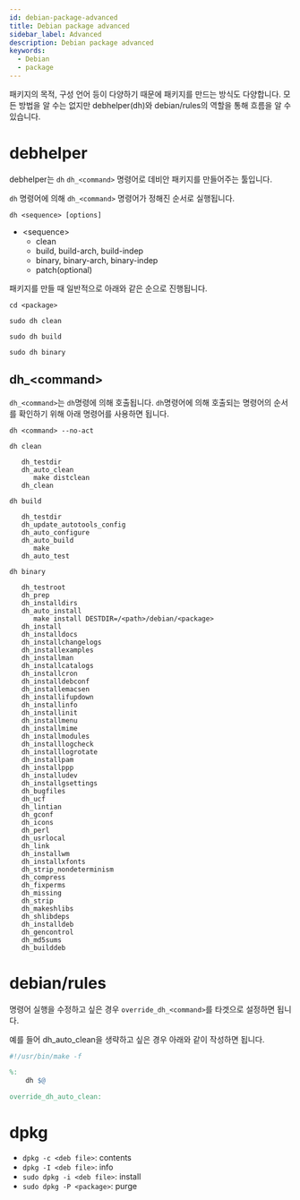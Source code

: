 ```yaml
---
id: debian-package-advanced
title: Debian package advanced
sidebar_label: Advanced
description: Debian package advanced
keywords:
  - Debian
  - package
---
```


패키지의 목적, 구성 언어 등이 다양하기 때문에 패키지를 만드는 방식도 다양합니다. 모든 방법을 알 수는 없지만 debhelper(dh)와 debian/rules의 역할을 통해 흐름을 알 수 있습니다.

# debhelper

debhelper는 `dh` `dh_<command>` 명령어로 데비안 패키지를 만들어주는 툴입니다.

`dh` 명령어에 의해 `dh_<command>` 명령어가 정해진 순서로 실행됩니다.

```shell
dh <sequence> [options]
```

- <sequence\>
  - clean
  - build, build-arch, build-indep
  - binary, binary-arch, binary-indep
  - patch(optional)

패키지를 만들 때 일반적으로 아래와 같은 순으로 진행됩니다.

```shell
cd <package>
```

```shell
sudo dh clean
```

```shell
sudo dh build
```

```shell
sudo dh binary
```

## dh\_<command\>

`dh_<command>`는 `dh`명령에 의해 호출됩니다. `dh`명령어에 의해 호출되는 명령어의 순서를 확인하기 위해 아래 명령어를 사용하면 됩니다.

```shell
dh <command> --no-act
```

```shell
dh clean
```

```shell
   dh_testdir
   dh_auto_clean
      make distclean
   dh_clean
```

```shell
dh build
```

```shell
   dh_testdir
   dh_update_autotools_config
   dh_auto_configure
   dh_auto_build
      make
   dh_auto_test
```

```shell
dh binary
```

```shell
   dh_testroot
   dh_prep
   dh_installdirs
   dh_auto_install
      make install DESTDIR=/<path>/debian/<package>
   dh_install
   dh_installdocs
   dh_installchangelogs
   dh_installexamples
   dh_installman
   dh_installcatalogs
   dh_installcron
   dh_installdebconf
   dh_installemacsen
   dh_installifupdown
   dh_installinfo
   dh_installinit
   dh_installmenu
   dh_installmime
   dh_installmodules
   dh_installlogcheck
   dh_installlogrotate
   dh_installpam
   dh_installppp
   dh_installudev
   dh_installgsettings
   dh_bugfiles
   dh_ucf
   dh_lintian
   dh_gconf
   dh_icons
   dh_perl
   dh_usrlocal
   dh_link
   dh_installwm
   dh_installxfonts
   dh_strip_nondeterminism
   dh_compress
   dh_fixperms
   dh_missing
   dh_strip
   dh_makeshlibs
   dh_shlibdeps
   dh_installdeb
   dh_gencontrol
   dh_md5sums
   dh_builddeb
```

# debian/rules

명령어 실행을 수정하고 싶은 경우 `override_dh_<command>`를 타겟으로 설정하면 됩니다.

예를 들어 dh_auto_clean을 생략하고 싶은 경우 아래와 같이 작성하면 됩니다.

```makefile
#!/usr/bin/make -f

%:
	dh $@

override_dh_auto_clean:
```

# dpkg

- `dpkg -c <deb file>`: contents
- `dpkg -I <deb file>`: info
- `sudo dpkg -i <deb file>`: install
- `sudo dpkg -P <package>`: purge
